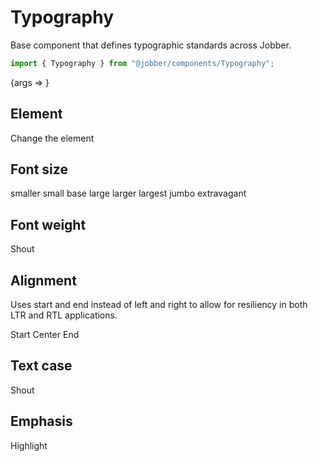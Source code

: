 
# Typography

<Meta title="Components/Typography" component={Typography} />

Base component that defines typographic standards across Jobber.

```ts
import { Typography } from "@jobber/components/Typography";
```

<Canvas>
  <Story
    name="Typography"
    args={{
      children: "Just some type here.",
    }}
  >
    {args => <Typography {...args} />}
  </Story>
</Canvas>

<ArgsTable of={Typography} story="Typography" />

## Element

<Canvas>
  <Typography element="h1">Change the element</Typography>
</Canvas>

## Font size

<Canvas isColumn>
  <Typography size="smaller">smaller</Typography>
  <Typography size="small">small</Typography>
  <Typography size="base">base</Typography>
  <Typography size="large">large</Typography>
  <Typography size="larger">larger</Typography>
  <Typography size="largest">largest</Typography>
  <Typography size="jumbo">jumbo</Typography>
  <Typography size="extravagant">extravagant</Typography>
</Canvas>

## Font weight

<Canvas>
  <Typography fontWeight="black">Shout</Typography>
</Canvas>

## Alignment

Uses start and end instead of left and right to allow for resiliency in both LTR
and RTL applications.

<Canvas isColumn>
  <Typography align="start">Start</Typography>
  <Typography align="center">Center</Typography>
  <Typography align="end">End</Typography>
</Canvas>

## Text case

<Canvas>
  <Typography textCase="uppercase">Shout</Typography>
</Canvas>

## Emphasis

<Canvas>
  <Typography element="span" emphasisType="highlight">
    Highlight
  </Typography>
</Canvas>
